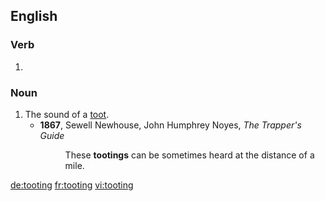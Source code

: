 {{also|Tooting}}
==English==

===Verb===
{{head|en|present participle}}

# {{present participle of|toot|lang=en|nocat=1}}

===Noun===
{{en-noun}}

# The sound of a [[toot]].
#* '''1867''', Sewell Newhouse, ‎John Humphrey Noyes, ''The Trapper's Guide''
#*: These '''tootings''' can be sometimes heard at the distance of a mile.

[[de:tooting]]
[[fr:tooting]]
[[vi:tooting]]